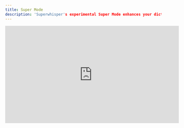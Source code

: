 ```yaml
---
title: Super Mode
description: 'Superwhisper's experimental Super Mode enhances your dictation experience with advanced context awareness'
---
```


<iframe
  width="560"
  height="315"
  src="https://youtu.be/-orvzgTRKSc"
  title="YouTube video player"
  frameBorder="0"
  allow="accelerometer; autoplay; clipboard-write; encrypted-media; gyroscope; picture-in-picture"
  allowFullScreen
  style={{ width: '100%', borderRadius: '0.5rem' }}
></iframe>